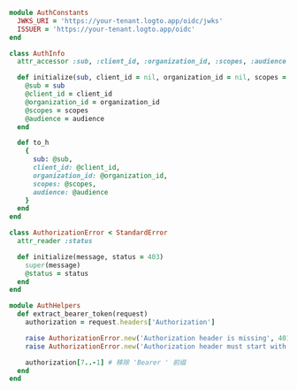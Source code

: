 ```ruby title="auth_constants.rb"
module AuthConstants
  JWKS_URI = 'https://your-tenant.logto.app/oidc/jwks'
  ISSUER = 'https://your-tenant.logto.app/oidc'
end
```

```ruby title="auth_info.rb"
class AuthInfo
  attr_accessor :sub, :client_id, :organization_id, :scopes, :audience

  def initialize(sub, client_id = nil, organization_id = nil, scopes = [], audience = [])
    @sub = sub
    @client_id = client_id
    @organization_id = organization_id
    @scopes = scopes
    @audience = audience
  end

  def to_h
    {
      sub: @sub,
      client_id: @client_id,
      organization_id: @organization_id,
      scopes: @scopes,
      audience: @audience
    }
  end
end
```

```ruby title="authorization_error.rb"
class AuthorizationError < StandardError
  attr_reader :status

  def initialize(message, status = 403)
    super(message)
    @status = status
  end
end
```

```ruby title="auth_helpers.rb"
module AuthHelpers
  def extract_bearer_token(request)
    authorization = request.headers['Authorization']

    raise AuthorizationError.new('Authorization header is missing', 401) unless authorization
    raise AuthorizationError.new('Authorization header must start with "Bearer "', 401) unless authorization.start_with?('Bearer ')

    authorization[7..-1] # 移除 'Bearer ' 前缀
  end
end
```
